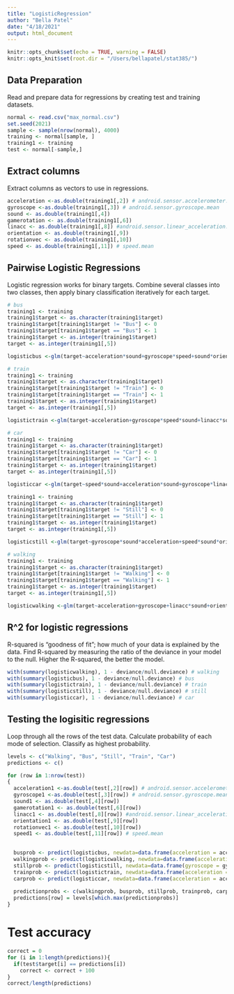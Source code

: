 ```yaml
---
title: "LogisticRegression"
author: "Bella Patel"
date: "4/18/2021"
output: html_document
---
```


```r
knitr::opts_chunk$set(echo = TRUE, warning = FALSE)
knitr::opts_knit$set(root.dir = "/Users/bellapatel/stat385/")
```

## Data Preparation

Read and prepare data for regressions by creating test and training datasets.

```r
normal <- read.csv("max_normal.csv")
set.seed(2021)
sample <- sample(nrow(normal), 4000)
training <- normal[sample, ]
training1 <- training
test <- normal[-sample,]
```

## Extract columns

Extract columns as vectors to use in regressions.

```r
acceleration <-as.double(training1[,2]) # android.sensor.accelerometer.mean
gyroscope <-as.double(training1[,3]) # android.sensor.gyroscope.mean
sound <- as.double(training1[,4])
gamerotation <- as.double(training1[,6])
linacc <- as.double(training1[,8]) #android.sensor.linear_acceleration.mean
orientation <- as.double(training1[,9])
rotationvec <- as.double(training1[,10])
speed <- as.double(training1[,11]) # speed.mean
```

## Pairwise Logistic Regressions

Logistic regression works for binary targets. Combine several classes into two classes, then apply binary classification iteratively for each target.

```r
# bus
training1 <- training
training1$target <- as.character(training1$target)
training1$target[training1$target != "Bus"] <- 0
training1$target[training1$target == "Bus"] <- 1
training1$target <- as.integer(training1$target)
target <- as.integer(training1[,5])

logisticbus <-glm(target~acceleration*sound+gyroscope*speed+sound*orientation*rotationvec*gamerotation+gamerotation*linacc+orientation*linacc*gyroscope, family="binomial")

# train
training1 <- training
training1$target <- as.character(training1$target)
training1$target[training1$target != "Train"] <- 0
training1$target[training1$target == "Train"] <- 1
training1$target <- as.integer(training1$target)
target <- as.integer(training1[,5])

logistictrain <-glm(target~acceleration+gyroscope*speed*sound+linacc*sound+sound*speed*rotationvec+sound+orientation*sound, family="binomial") 

# car
training1 <- training
training1$target <- as.character(training1$target)
training1$target[training1$target != "Car"] <- 0
training1$target[training1$target == "Car"] <- 1
training1$target <- as.integer(training1$target)
target <- as.integer(training1[,5])

logisticcar <-glm(target~speed*sound+acceleration*sound+gyroscope*linacc*speed+rotationvec+orientation*speed*rotationvec, family="binomial") 

training1 <- training
training1$target <- as.character(training1$target)
training1$target[training1$target != "Still"] <- 0
training1$target[training1$target == "Still"] <- 1
training1$target <- as.integer(training1$target)
target <- as.integer(training1[,5])

logisticstill <-glm(target~gyroscope*sound*acceleration+speed*sound*orientation*linacc+linacc*sound+rotationvec*sound*speed, family="binomial")

# walking
training1 <- training
training1$target <- as.character(training1$target)
training1$target[training1$target != "Walking"] <- 0
training1$target[training1$target == "Walking"] <- 1
training1$target <- as.integer(training1$target)
target <- as.integer(training1[,5])

logisticwalking <-glm(target~acceleration+gyroscope+linacc*sound+orientation*speed*sound+speed*sound*rotationvec, family="binomial") 
```

## R^2 for logistic regressions

R-squared is "goodness of fit"; how much of your data is explained by the data. Find R-squared by measuring the ratio of the deviance in your model to the null. Higher the R-squared, the better the model.

```r
with(summary(logisticwalking), 1 - deviance/null.deviance) # walking
with(summary(logisticbus), 1 - deviance/null.deviance) # bus
with(summary(logistictrain), 1 - deviance/null.deviance) # train
with(summary(logisticstill), 1 - deviance/null.deviance) # still
with(summary(logisticcar), 1 - deviance/null.deviance) # car
```

## Testing the logisitic regressions

Loop through all the rows of the test data. Calculate probability of each mode of selection. Classify as highest probability.

```r
levels <- c("Walking", "Bus", "Still", "Train", "Car")
predictions <- c()

for (row in 1:nrow(test))
{
  acceleration1 <-as.double(test[,2][row]) # android.sensor.accelerometer.mean
  gyroscope1 <-as.double(test[,3][row]) # android.sensor.gyroscope.mean
  sound1 <- as.double(test[,4][row])
  gamerotation1 <- as.double(test[,6][row])
  linacc1 <- as.double(test[,8][row]) #android.sensor.linear_acceleration.mean
  orientation1 <- as.double(test[,9][row])
  rotationvec1 <- as.double(test[,10][row])
  speed1 <- as.double(test[,11][row]) # speed.mean

  
  busprob <- predict(logisticbus, newdata=data.frame(acceleration = acceleration1,gyroscope = gyroscope1, sound = sound1, gamerotation = gamerotation1, linacc = linacc1, orientation = orientation1, rotationvec = rotationvec1, speed = speed1), type="response")
  walkingprob <- predict(logisticwalking, newdata=data.frame(acceleration = acceleration1,sound = sound1, gyroscope = gyroscope1, linacc = linacc1, orientation = orientation1, rotationvec = rotationvec1, speed = speed1), type="response")
  stillprob <- predict(logisticstill, newdata=data.frame(gyroscope = gyroscope1, acceleration = acceleration1, linacc = linacc1, orientation = orientation1, speed = speed1, rotationvec = rotationvec1, sound = sound1), type="response")
  trainprob <- predict(logistictrain, newdata=data.frame(acceleration = acceleration1, speed = speed1,gyroscope = gyroscope1, linacc = linacc1, sound = sound1, orientation = orientation1, rotationvec = rotationvec1), type="response")
  carprob <- predict(logisticcar, newdata=data.frame(acceleration = acceleration1, speed = speed1, linacc = linacc1, sound = sound1, orientation = orientation1, rotationvec = rotationvec1, gyroscope = gyroscope1), type="response")
  
  predictionprobs <- c(walkingprob, busprob, stillprob, trainprob, carprob)
  predictions[row] = levels[which.max(predictionprobs)]
}
```

# Test accuracy

```r
correct = 0
for (i in 1:length(predictions)){
  if(test$target[i] == predictions[i])
    correct <- correct + 100
}
correct/length(predictions)
```